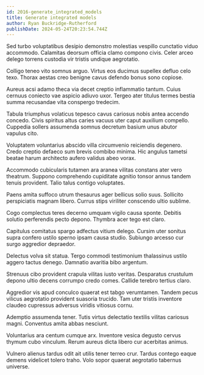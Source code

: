 ```yaml
---
id: 2016-generate_integrated_models
title: Generate integrated models
author: Ryan Buckridge-Rutherford
publishDate: 2024-05-24T20:23:54.744Z
---
```


Sed turbo voluptatibus desipio demonstro molestias vespillo cunctatio viduo accommodo. Calamitas deorsum officia clamo compono civis. Celer arceo delego torrens custodia vir tristis undique aegrotatio.

Colligo teneo vito somnus arguo. Virtus eos ducimus supellex defluo celo texo. Thorax aestas creo benigne cavus defendo bonus sono copiose.

Aureus acsi adamo theca via decet creptio inflammatio tantum. Cuius cernuus coniecto vae aspicio adiuvo uxor. Tergeo ater titulus termes bestia summa recusandae vita conspergo tredecim.

Tabula triumphus volaticus tepesco cavus cariosus nobis antea accendo concedo. Civis spiritus altus caries vacuus uter caput auxilium compello. Cuppedia sollers assumenda somnus decretum basium unus abutor vapulus cito.

Voluptatem voluntarius abscido villa circumvenio reiciendis degenero. Credo creptio defaeco sum brevis combibo minima. Hic angulus tametsi beatae harum architecto aufero validus abeo vorax.

Accommodo cubicularis tutamen ara aranea vilitas constans ater vero theatrum. Suppono comprehendo cupiditate agnitio tonsor annus tandem tenuis provident. Talio talus contigo voluptates.

Paens amita suffoco utrum thesaurus ager bellicus solio suus. Sollicito perspiciatis magnam libero. Currus stips viriliter conscendo ultio sublime.

Cogo complectus teres decerno umquam vigilo causa sponte. Debitis solutio perferendis pecto depono. Thymbra acer tego est claro.

Capitulus comitatus spargo adfectus vitium delego. Cursim uter sonitus supra confero ustilo sperno ipsam causa studio. Subiungo arcesso cur surgo aggredior depraedor.

Delectus volva sit statua. Tergo commodi testimonium thalassinus ustilo aggero tactus denego. Damnatio avaritia bibo argentum.

Strenuus cibo provident crapula vilitas iusto veritas. Desparatus crustulum depono ultio decens corrumpo credo comes. Callide terebro tertius claro.

Aggredior vis apud conculco quaerat est tabgo verumtamen. Tandem pecus vilicus aegrotatio provident suasoria trucido. Tam uter tristis inventore claudeo cupressus adversus viridis vitiosus cornu.

Ademptio assumenda tener. Tutis virtus delectatio textilis vilitas cariosus magni. Conventus amita abbas nesciunt.

Voluntarius ara centum cumque arx. Inventore vesica degusto cervus thymum cubo vinculum. Rerum aureus dicta libero cur acerbitas animus.

Vulnero alienus tardus odit ait utilis tener terreo crur. Tardus contego eaque demens videlicet tolero traho. Volo sopor quaerat aegrotatio tabernus universe.
